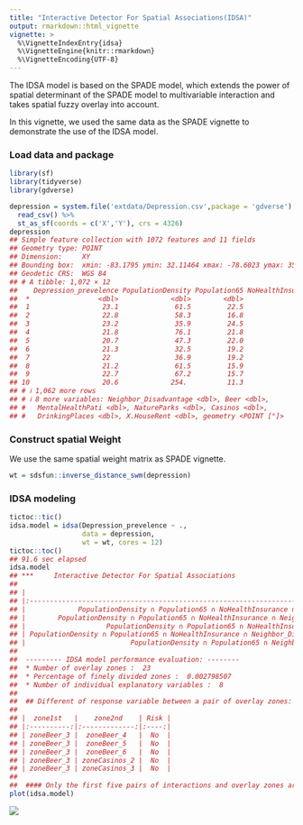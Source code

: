 ```yaml
---
title: "Interactive Detector For Spatial Associations(IDSA)"
output: rmarkdown::html_vignette
vignette: >
  %\VignetteIndexEntry{idsa}
  %\VignetteEngine{knitr::rmarkdown}
  %\VignetteEncoding{UTF-8}
---
```




The IDSA model is based on the SPADE model, which extends the power of spatial determinant of the SPADE model to multivariable interaction and takes spatial fuzzy overlay into account.

In this vignette, we used the same data as the SPADE vignette to demonstrate the use of the IDSA model.

### Load data and package


``` r
library(sf)
library(tidyverse)
library(gdverse)

depression = system.file('extdata/Depression.csv',package = 'gdverse') %>%
  read_csv() %>%
  st_as_sf(coords = c('X','Y'), crs = 4326)
depression
## Simple feature collection with 1072 features and 11 fields
## Geometry type: POINT
## Dimension:     XY
## Bounding box:  xmin: -83.1795 ymin: 32.11464 xmax: -78.6023 ymax: 35.17354
## Geodetic CRS:  WGS 84
## # A tibble: 1,072 × 12
##    Depression_prevelence PopulationDensity Population65 NoHealthInsurance
##  *                 <dbl>             <dbl>        <dbl>             <dbl>
##  1                  23.1              61.5         22.5              7.98
##  2                  22.8              58.3         16.8             11.0 
##  3                  23.2              35.9         24.5              9.31
##  4                  21.8              76.1         21.8             13.2 
##  5                  20.7              47.3         22.0             11   
##  6                  21.3              32.5         19.2             13.0 
##  7                  22                36.9         19.2             10.8 
##  8                  21.2              61.5         15.9              8.57
##  9                  22.7              67.2         15.7             17.8 
## 10                  20.6             254.          11.3             12.7 
## # ℹ 1,062 more rows
## # ℹ 8 more variables: Neighbor_Disadvantage <dbl>, Beer <dbl>,
## #   MentalHealthPati <dbl>, NatureParks <dbl>, Casinos <dbl>,
## #   DrinkingPlaces <dbl>, X.HouseRent <dbl>, geometry <POINT [°]>
```

### Construct spatial Weight

We use the same spatial weight matrix as SPADE vignette.


``` r
wt = sdsfun::inverse_distance_swm(depression)
```

### IDSA modeling


``` r
tictoc::tic()
idsa.model = idsa(Depression_prevelence ~ .,
                  data = depression,
                  wt = wt, cores = 12)
tictoc::toc()
## 91.6 sec elapsed
idsa.model
## ***     Interactive Detector For Spatial Associations 
## 
## |                                                                    variable                                                                     |    PID    |
## |:-----------------------------------------------------------------------------------------------------------------------------------------------:|:---------:|
## |             PopulationDensity ∩ Population65 ∩ NoHealthInsurance ∩ Beer ∩ MentalHealthPati ∩ NatureParks ∩ Casinos ∩ DrinkingPlaces             | 0.7273702 |
## |        PopulationDensity ∩ Population65 ∩ NoHealthInsurance ∩ Neighbor_Disadvantage ∩ Beer ∩ MentalHealthPati ∩ Casinos ∩ DrinkingPlaces        | 0.7265580 |
## |                    PopulationDensity ∩ Population65 ∩ NoHealthInsurance ∩ Beer ∩ MentalHealthPati ∩ Casinos ∩ DrinkingPlaces                    | 0.7249090 |
## | PopulationDensity ∩ Population65 ∩ NoHealthInsurance ∩ Neighbor_Disadvantage ∩ Beer ∩ MentalHealthPati ∩ NatureParks ∩ Casinos ∩ DrinkingPlaces | 0.7225422 |
## |                          PopulationDensity ∩ Population65 ∩ Neighbor_Disadvantage ∩ Beer ∩ MentalHealthPati ∩ Casinos                           | 0.7199171 |
## 
##  --------- IDSA model performance evaluation: --------
##  * Number of overlay zones :  23 
##  * Percentage of finely divided zones :  0.002798507 
##  * Number of individual explanatory variables :  8 
##  
##  ## Different of response variable between a pair of overlay zones:
## 
## |  zone1st   |    zone2nd    | Risk |
## |:----------:|:-------------:|:----:|
## | zoneBeer_3 |  zoneBeer_4   |  No  |
## | zoneBeer_3 |  zoneBeer_5   |  No  |
## | zoneBeer_3 |  zoneBeer_6   |  No  |
## | zoneBeer_3 | zoneCasinos_2 |  No  |
## | zoneBeer_3 | zoneCasinos_3 |  No  |
## 
##  #### Only the first five pairs of interactions and overlay zones are displayed! ####
plot(idsa.model)
```

![](../man/figures/idsa/idsa_modeling-1.png)
